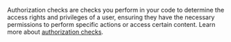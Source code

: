 Authorization checks are checks you perform in your code to determine the access rights and privileges of a user, ensuring they have the necessary permissions to perform specific actions or access certain content. Learn more about [authorization checks](/docs/guides/secure/authorization-checks).
